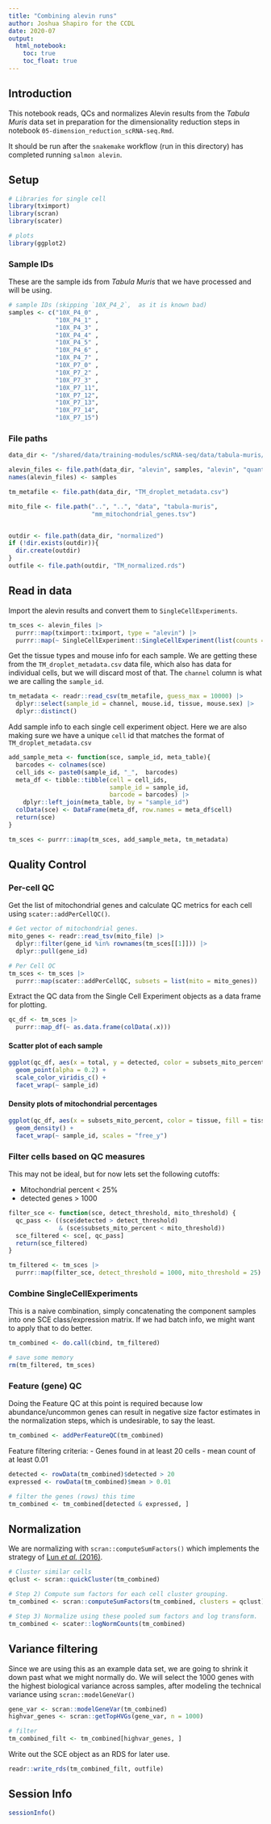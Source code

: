 ```yaml
---
title: "Combining alevin runs"
author: Joshua Shapiro for the CCDL
date: 2020-07
output:
  html_notebook:
    toc: true
    toc_float: true
---
```


## Introduction

This notebook reads, QCs and normalizes Alevin results from the *Tabula Muris* data set in preparation for the dimensionality reduction steps in notebook `05-dimension_reduction_scRNA-seq.Rmd`.

It should be run after the `snakemake` workflow (run in this directory) has completed running `salmon alevin`.

## Setup
```r
# Libraries for single cell
library(tximport)
library(scran)
library(scater)

# plots
library(ggplot2)
```


### Sample IDs

These are the sample ids from *Tabula Muris* that we have processed and will be using.

```r
# sample IDs (skipping `10X_P4_2`,  as it is known bad)
samples <- c("10X_P4_0" ,
             "10X_P4_1" ,
             "10X_P4_3" ,
             "10X_P4_4" ,
             "10X_P4_5" ,
             "10X_P4_6" ,
             "10X_P4_7" ,
             "10X_P7_0" ,
             "10X_P7_2" ,
             "10X_P7_3" ,
             "10X_P7_11",
             "10X_P7_12",
             "10X_P7_13",
             "10X_P7_14",
             "10X_P7_15")
```


### File paths

```r
data_dir <- "/shared/data/training-modules/scRNA-seq/data/tabula-muris/"

alevin_files <- file.path(data_dir, "alevin", samples, "alevin", "quants_mat.gz")
names(alevin_files) <- samples

tm_metafile <- file.path(data_dir, "TM_droplet_metadata.csv")

mito_file <- file.path("..", "..", "data", "tabula-muris",
                       "mm_mitochondrial_genes.tsv")


outdir <- file.path(data_dir, "normalized")
if (!dir.exists(outdir)){
  dir.create(outdir)
}
outfile <- file.path(outdir, "TM_normalized.rds")

```

## Read in data

Import the alevin results and convert them to `SingleCellExperiments`.
```r
tm_sces <- alevin_files |>
  purrr::map(tximport::tximport, type = "alevin") |>
  purrr::map(~ SingleCellExperiment::SingleCellExperiment(list(counts = .x$counts)))
```

Get the tissue types and mouse info for each sample.
We are getting these from the `TM_droplet_metadata.csv` data file, which also has data for individual cells, but we will discard most of that.
The `channel` column is what we are calling the `sample_id`.

```r
tm_metadata <- readr::read_csv(tm_metafile, guess_max = 10000) |>
  dplyr::select(sample_id = channel, mouse.id, tissue, mouse.sex) |>
  dplyr::distinct()
```

Add sample info to each single cell experiment object.
Here we are also making sure we have a unique `cell` id that matches the format of `TM_droplet_metadata.csv`

```r
add_sample_meta <- function(sce, sample_id, meta_table){
  barcodes <- colnames(sce)
  cell_ids <- paste0(sample_id, "_",  barcodes)
  meta_df <- tibble::tibble(cell = cell_ids,
                            sample_id = sample_id,
                            barcode = barcodes) |>
    dplyr::left_join(meta_table, by = "sample_id")
  colData(sce) <- DataFrame(meta_df, row.names = meta_df$cell)
  return(sce)
}

tm_sces <- purrr::imap(tm_sces, add_sample_meta, tm_metadata)
```


## Quality Control

### Per-cell QC

Get the list of mitochondrial genes and calculate QC metrics for each cell using `scater::addPerCellQC()`.

```r
# Get vector of mitochondrial genes.
mito_genes <- readr::read_tsv(mito_file) |>
  dplyr::filter(gene_id %in% rownames(tm_sces[[1]])) |>
  dplyr::pull(gene_id)

# Per Cell QC
tm_sces <- tm_sces |>
  purrr::map(scater::addPerCellQC, subsets = list(mito = mito_genes))
```

Extract the QC data from the Single Cell Experiment objects as a data frame for plotting.

```r
qc_df <- tm_sces |>
  purrr::map_df(~ as.data.frame(colData(.x)))
```

#### Scatter plot of each sample
```r
ggplot(qc_df, aes(x = total, y = detected, color = subsets_mito_percent)) +
  geom_point(alpha = 0.2) +
  scale_color_viridis_c() +
  facet_wrap(~ sample_id)
```

#### Density plots of mitochondrial percentages
```r
ggplot(qc_df, aes(x = subsets_mito_percent, color = tissue, fill = tissue)) +
  geom_density() +
  facet_wrap(~ sample_id, scales = "free_y")
```

### Filter cells based on QC measures

This may not be ideal, but for now lets set the following cutoffs:

- Mitochondrial percent < 25%
- detected genes > 1000


```r
filter_sce <- function(sce, detect_threshold, mito_threshold) {
  qc_pass <- ((sce$detected > detect_threshold)
              & (sce$subsets_mito_percent < mito_threshold))
  sce_filtered <- sce[, qc_pass]
  return(sce_filtered)
}

tm_filtered <- tm_sces |>
  purrr::map(filter_sce, detect_threshold = 1000, mito_threshold = 25)
```


### Combine SingleCellExperiments

This is a naive combination, simply concatenating the component samples into one SCE class/expression matrix.
If we had batch info, we might want to apply that to do better.

```r
tm_combined <- do.call(cbind, tm_filtered)

# save some memory
rm(tm_filtered, tm_sces)
```

### Feature (gene) QC

Doing the Feature QC at this point is required because low abundance/uncommon genes can result in negative size factor estimates in the normalization steps, which is undesirable, to say the least.


```r
tm_combined <- addPerFeatureQC(tm_combined)
```

Feature filtering criteria:
- Genes found in at least 20 cells
- mean count of at least 0.01

```r
detected <- rowData(tm_combined)$detected > 20
expressed <- rowData(tm_combined)$mean > 0.01

# filter the genes (rows) this time
tm_combined <- tm_combined[detected & expressed, ]
```


## Normalization

We are normalizing with `scran::computeSumFactors()` which implements the strategy of [Lun
*et al.* (2016)](https://genomebiology.biomedcentral.com/articles/10.1186/s13059-016-0947-7).

```r
# Cluster similar cells
qclust <- scran::quickCluster(tm_combined)

# Step 2) Compute sum factors for each cell cluster grouping.
tm_combined <- scran::computeSumFactors(tm_combined, clusters = qclust)

# Step 3) Normalize using these pooled sum factors and log transform.
tm_combined <- scater::logNormCounts(tm_combined)
```


## Variance filtering

Since we are using this as an example data set, we are going to shrink it down past what we might normally do.
We will select the 1000 genes with the highest biological variance across samples, after modeling the technical variance using `scran::modelGeneVar()`

```r
gene_var <- scran::modelGeneVar(tm_combined)
highvar_genes <- scran::getTopHVGs(gene_var, n = 1000)

# filter
tm_combined_filt <- tm_combined[highvar_genes, ]
```



Write out the SCE object as an RDS for later use.

```r
readr::write_rds(tm_combined_filt, outfile)
```


## Session Info
```r
sessionInfo()
```



